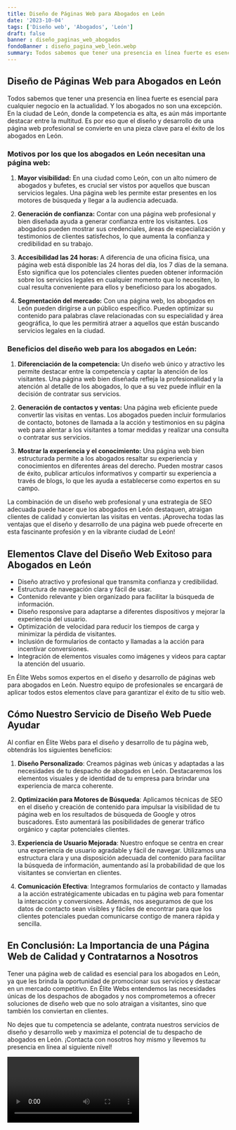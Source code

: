 ```yaml
---
title: Diseño de Páginas Web para Abogados en León
date: '2023-10-04'
tags: ['Diseño web', 'Abogados', 'León']
draft: false
banner : diseño_paginas_web_abogados
fondoBanner : diseño_pagina_web_león.webp
summary: Todos sabemos que tener una presencia en línea fuerte es esencial para cualquier negocio en la actualidad. Y los abogados no son una excepción. En la ciudad de León, donde la competencia es alta, es aún más importante destacar entre la multitud. Es por eso que el diseño y desarrollo de una página web profesional se convierte en una pieza clave para el éxito de los abogados en León.
---
```


## Diseño de Páginas Web para Abogados en León

Todos sabemos que tener una presencia en línea fuerte es esencial para cualquier negocio en la actualidad. Y los abogados no son una excepción. En la ciudad de León, donde la competencia es alta, es aún más importante destacar entre la multitud. Es por eso que el diseño y desarrollo de una página web profesional se convierte en una pieza clave para el éxito de los abogados en León.

### Motivos por los que los abogados en León necesitan una página web:

1. **Mayor visibilidad:** En una ciudad como León, con un alto número de abogados y bufetes, es crucial ser vistos por aquellos que buscan servicios legales. Una página web les permite estar presentes en los motores de búsqueda y llegar a la audiencia adecuada.

2. **Generación de confianza:** Contar con una página web profesional y bien diseñada ayuda a generar confianza entre los visitantes. Los abogados pueden mostrar sus credenciales, áreas de especialización y testimonios de clientes satisfechos, lo que aumenta la confianza y credibilidad en su trabajo.

3. **Accesibilidad las 24 horas:** A diferencia de una oficina física, una página web está disponible las 24 horas del día, los 7 días de la semana. Esto significa que los potenciales clientes pueden obtener información sobre los servicios legales en cualquier momento que lo necesiten, lo cual resulta conveniente para ellos y beneficioso para los abogados.

4. **Segmentación del mercado:** Con una página web, los abogados en León pueden dirigirse a un público específico. Pueden optimizar su contenido para palabras clave relacionadas con su especialidad y área geográfica, lo que les permitirá atraer a aquellos que están buscando servicios legales en la ciudad.

### Beneficios del diseño web para los abogados en León:

1. **Diferenciación de la competencia:** Un diseño web único y atractivo les permite destacar entre la competencia y captar la atención de los visitantes. Una página web bien diseñada refleja la profesionalidad y la atención al detalle de los abogados, lo que a su vez puede influir en la decisión de contratar sus servicios.

2. **Generación de contactos y ventas:** Una página web eficiente puede convertir las visitas en ventas. Los abogados pueden incluir formularios de contacto, botones de llamada a la acción y testimonios en su página web para alentar a los visitantes a tomar medidas y realizar una consulta o contratar sus servicios.

3. **Mostrar la experiencia y el conocimiento:** Una página web bien estructurada permite a los abogados resaltar su experiencia y conocimientos en diferentes áreas del derecho. Pueden mostrar casos de éxito, publicar artículos informativos y compartir su experiencia a través de blogs, lo que les ayuda a establecerse como expertos en su campo.

La combinación de un diseño web profesional y una estrategia de SEO adecuada puede hacer que los abogados en León destaquen, atraigan clientes de calidad y conviertan las visitas en ventas. ¡Aprovecha todas las ventajas que el diseño y desarrollo de una página web puede ofrecerte en esta fascinante profesión y en la vibrante ciudad de León!

<GifSeo />

<Cta />

## Elementos Clave del Diseño Web Exitoso para Abogados en León

- Diseño atractivo y profesional que transmita confianza y credibilidad.
- Estructura de navegación clara y fácil de usar.
- Contenido relevante y bien organizado para facilitar la búsqueda de información.
- Diseño responsive para adaptarse a diferentes dispositivos y mejorar la experiencia del usuario.
- Optimización de velocidad para reducir los tiempos de carga y minimizar la pérdida de visitantes.
- Inclusión de formularios de contacto y llamadas a la acción para incentivar conversiones.
- Integración de elementos visuales como imágenes y videos para captar la atención del usuario.

En Élite Webs somos expertos en el diseño y desarrollo de páginas web para abogados en León. Nuestro equipo de profesionales se encargará de aplicar todos estos elementos clave para garantizar el éxito de tu sitio web.

## Cómo Nuestro Servicio de Diseño Web Puede Ayudar

Al confiar en Élite Webs para el diseño y desarrollo de tu página web, obtendrás los siguientes beneficios:

1. **Diseño Personalizado**: Creamos páginas web únicas y adaptadas a las necesidades de tu despacho de abogados en León. Destacaremos los elementos visuales y de identidad de tu empresa para brindar una experiencia de marca coherente.

2. **Optimización para Motores de Búsqueda**: Aplicamos técnicas de SEO en el diseño y creación de contenido para impulsar la visibilidad de tu página web en los resultados de búsqueda de Google y otros buscadores. Esto aumentará las posibilidades de generar tráfico orgánico y captar potenciales clientes.

3. **Experiencia de Usuario Mejorada**: Nuestro enfoque se centra en crear una experiencia de usuario agradable y fácil de navegar. Utilizamos una estructura clara y una disposición adecuada del contenido para facilitar la búsqueda de información, aumentando así la probabilidad de que los visitantes se conviertan en clientes.

4. **Comunicación Efectiva**: Integramos formularios de contacto y llamadas a la acción estratégicamente ubicadas en tu página web para fomentar la interacción y conversiones. Además, nos aseguramos de que los datos de contacto sean visibles y fáciles de encontrar para que los clientes potenciales puedan comunicarse contigo de manera rápida y sencilla.

## En Conclusión: La Importancia de una Página Web de Calidad y Contratarnos a Nosotros

Tener una página web de calidad es esencial para los abogados en León, ya que les brinda la oportunidad de promocionar sus servicios y destacar en un mercado competitivo. En Élite Webs entendemos las necesidades únicas de los despachos de abogados y nos comprometemos a ofrecer soluciones de diseño web que no solo atraigan a visitantes, sino que también los conviertan en clientes.

No dejes que tu competencia se adelante, contrata nuestros servicios de diseño y desarrollo web y maximiza el potencial de tu despacho de abogados en León. ¡Contacta con nosotros hoy mismo y llevemos tu presencia en línea al siguiente nivel!

<Video />

<CtaBot job='Abogados' city='León'/>

<Gmaps query='León+españa+maps' />